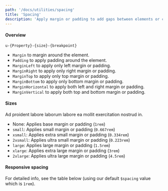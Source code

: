 ```yaml
---
path: '/docs/utilities/spacing'
title: 'Spacing'
description: 'Apply margin or padding to add gaps between elements or components.'
---
```



#### Overview

`u-{Property}-{size}-{breakpoint}`

- `Margin` to margin around the element.
- `Padding` to apply padding around the element.
- `MarginLeft` to apply only left margin or padding.
- `MarginRight` to apply only right margin or padding.
- `MarginTop` to apply only top margin or padding.
- `MarginBottom` to apply only bottom margin or padding.
- `MarginHorizontal` to apply both left and right margin or padding.
- `MarginVertical` to apply both top and bottom margin or padding.

#### Sizes

Ad proident labore laborum labore ea mollit exercitation nostrud in.

- None: Applies base margin or padding (`1rem`)
- `small`: Applies small margin or padding (`0.667rem`)
- `xsmall`: Applies extra small margin or padding (`0.334rem`)
- `2xsmall`: Applies ultra small margin or padding (`0.223rem`)
- `large`: Applies large margin or padding (`1.5rem`)
- `xlarge`: Applies extra large margin or padding (`3rem`)
- `2xlarge`: Applies ultra large margin or padding (`4.5rem`)

#### Responsive spacing

For detailed info, see the table below (using our default `$spacing` value which is `1rem`).

<SpacingDataTable />
